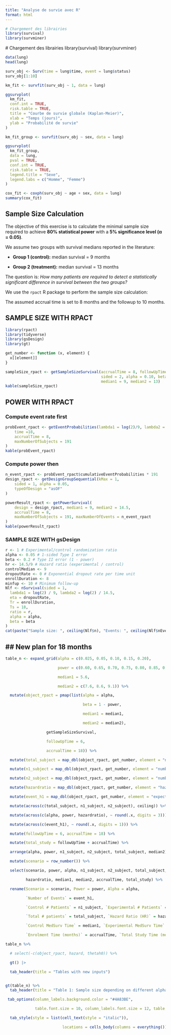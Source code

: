 ```yaml
---
title: "Analyse de survie avec R"
format: html
---
```


```r

# Chargement des librairies
library(survival)
library(survminer)

```

\# Chargement des librairies library(survival) library(survminer)

```r
data(lung)
head(lung)

```

```r

surv_obj <- Surv(time = lung$time, event = lung$status)
surv_obj[1:10]

```

```r

km_fit <- survfit(surv_obj ~ 1, data = lung)

ggsurvplot(
  km_fit,
  conf.int = TRUE,
  risk.table = TRUE,
  title = "Courbe de survie globale (Kaplan-Meier)",
  xlab = "Temps (jours)",
  ylab = "Probabilité de survie"
)

```

```r

km_fit_group <- survfit(surv_obj ~ sex, data = lung)

ggsurvplot(
  km_fit_group,
  data = lung,
  pval = TRUE,
  conf.int = TRUE,
  risk.table = TRUE,
  legend.title = "Sexe",
  legend.labs = c("Homme", "Femme")
)


```

```r


cox_fit <- coxph(surv_obj ~ age + sex, data = lung)
summary(cox_fit)


```

## Sample Size Calculation

The objective of this exercise is to calculate the minimal sample size required to achieve **80% statistical power** with a **5% significance level (α = 0.05)**.

We assume two groups with survival medians reported in the literature:

-   **Group 1 (control):** median survival = 9 months

-   **Group 2 (treatment):** median survival = 13 months

The question is: *How many patients are required to detect a statistically significant difference in survival between the two groups?*

We use the `rpact` R package to perform the sample size calculation:

The assumed accrual time is set to 8 months and the followup to 10 months.

## SAMPLE SIZE WITH RPACT

```r
library(rpact)
library(tidyverse)
library(gsDesign)
library(gt)

get_number <- function (x, element) {
  x[[element]]
}

sampleSize_rpact <- getSampleSizeSurvival(accrualTime = 8, followUpTime = 10,
                                          sided = 2, alpha = 0.10, beta = 0.2,
                                          median1 = 9, median2 = 13)
kable(sampleSize_rpact)
```

## POWER WITH RPACT

### Compute event rate first

```r
probEvent_rpact <- getEventProbabilities(lambda1 = log(2)/9, lambda2 = log(2)/14.5,
    time =18, 
    accrualTime = 8,
    maxNumberOfSubjects = 191
)
kable(probEvent_rpact)
```

### Compute power then

```r
n_event_rpact <- probEvent_rpact$cumulativeEventProbabilities * 191
design_rpact <- getDesignGroupSequential(kMax = 1,
    sided = 1, alpha = 0.05,
    typeOfDesign = "asOF"
)

powerResult_rpact <- getPowerSurvival(
    design = design_rpact, median1 = 9, median2 = 14.5,
    accrualTime = 8, 
    maxNumberOfSubjects = 191, maxNumberOfEvents = n_event_rpact
)
kable(powerResult_rpact)
```

### SAMPLE SIZE WITH gsDesign

```r

r <- 1 # Experimental/control randomization ratio
alpha <- 0.05 # 1-sided Type I error
beta <- 0.2 # Type II error (1 - power)
hr <- 14.5/9 # Hazard ratio (experimental / control)
controlMedian <- 9
dropoutRate <- 0 # Exponential dropout rate per time unit
enrollDuration <- 8
minfup <- 10 # Minimum follow-up
Nlf <- nSurvival(sided = 1,
  lambda1 = log(2) / 9, lambda2 = log(2) / 14.5,
  eta = dropoutRate,
  Tr = enrollDuration,
  Ts = 18,
  ratio = r,
  alpha = alpha,
  beta = beta
)
cat(paste("Sample size: ", ceiling(Nlf$n), "Events: ", ceiling(Nlf$nEvents), "\n"))
```

## \## New plan for 18 months

```r
table_n <- expand_grid(alpha = c(0.025, 0.05, 0.10, 0.15, 0.20),

                       power = c(0.60, 0.65, 0.70, 0.75, 0.80, 0.85, 0.90, 0.95), 

                       median1 = 5.6,

                       median2 = c(7.6, 8.6, 9.1)) %>% 

  mutate(object_rpact = pmap(list(alpha = alpha, 

                                  beta = 1 - power,

                                  median1 = median1,

                                  median2 = median2), 

                  getSampleSizeSurvival, 

                  followUpTime = 6, 

                  accrualTime = 18)) %>% 

  mutate(total_subject = map_dbl(object_rpact, get_number, element = "numberOfSubjects")) %>% 

  mutate(n1_subject = map_dbl(object_rpact, get_number, element = "numberOfSubjects1")) %>% 

  mutate(n2_subject = map_dbl(object_rpact, get_number, element = "numberOfSubjects2")) %>% 

  mutate(hazardratio = map_dbl(object_rpact, get_number, element = "hazardRatio")) %>% 

  mutate(event_h1 = map_dbl(object_rpact, get_number, element = "expectedEventsH1")) %>% 

  mutate(across(c(total_subject, n1_subject, n2_subject), ceiling)) %>% 

  mutate(across(c(alpha, power, hazardratio), ~ round(.x, digits = 3))) %>% 

  mutate(across(c(event_h1), ~ round(.x, digits = 1))) %>% 

  mutate(followUpTime = 6, accrualTime = 18) %>% 

  mutate(total_study = followUpTime + accrualTime) %>% 

  arrange(alpha, power, n1_subject, n2_subject, total_subject, median2) %>% 

  mutate(scenario = row_number()) %>%

  select(scenario, power, alpha, n1_subject, n2_subject, total_subject, event_h1,

         hazardratio, median1, median2, accrualTime, total_study) %>% 

  rename(Scenario = scenario, Power = power, Alpha = alpha, 

         `Number of Events` = event_h1,

         `Control # Patients` = n1_subject, `Experimental # Patients` = n2_subject, 

         `Total # patients` = total_subject, `Hazard Ratio (HR)` = hazardratio, 

         `Control MedSurv Time` = median1, `Experimental MedSurv Time` = median2,

         `Enrolment Time (months)` = accrualTime, `Total Study Time (months)` = total_study)

table_n %>% 

  # select(-c(object_rpact, hazard, thetah0)) %>% 

  gt() |>

  tab_header(title = "Tables with new inputs")


gt(table_n) %>% 
  tab_header(title = "Table 1: Sample size depending on different alpha, power and effect sizes, 24 months study duration") %>% 

 tab_options(column_labels.background.color = "#4A83BE",

             table.font.size = 10, column_labels.font.size = 12, table.align = "center") %>% 

  tab_style(style = list(cell_text(style = "italic")),

                         locations = cells_body(columns = everything()))

```
